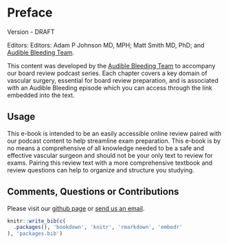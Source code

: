 # Preface {.unnumbered}

Version - DRAFT

Editors: Editors: Adam P Johnson MD, MPH; Matt Smith MD, PhD; and [Audible Bleeding Team](https://www.audiblebleeding.com/about-1/).

This content was developed by the [Audible Bleeding Team](https://www.audiblebleeding.com/about-1/) to accompany our board review podcast series. Each chapter covers a key domain of vascular surgery, essential for board review preparation, and is associated with an Audible Bleeding episode which you can access through the link embedded into the text.

## Usage

This e-book is intended to be an easily accessible online review paired with our podcast content to help streamline exam preparation. This e-book is by no means a comprehensive of all knowledge needed to be a safe and effective vascular surgeon and should not be your only text to review for exams. Pairing this review text with a more comprehensive textbook and review questions can help to organize and structure you studying.

## Comments, Questions or Contributions

Please visit our [github page](https://github.com/adam-mdmph/VS-Exam-Prep) or [send us an email](mailto:audiblebleeding@vascularsociety.org).

```r
knitr::write_bib(c(
  .packages(), 'bookdown', 'knitr', 'rmarkdown', 'embedr'
), 'packages.bib')
```
